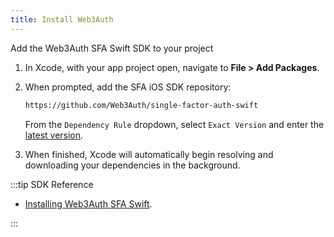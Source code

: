 ```yaml
---
title: Install Web3Auth
---
```


Add the Web3Auth SFA Swift SDK to your project

1. In Xcode, with your app project open, navigate to **File > Add Packages**.

1. When prompted, add the SFA iOS SDK repository:

   ```bash
   https://github.com/Web3Auth/single-factor-auth-swift
   ```

   From the `Dependency Rule` dropdown, select `Exact Version` and enter the
   [latest version](https://github.com/Web3Auth/single-factor-auth-swift/releases).

1. When finished, Xcode will automatically begin resolving and downloading your dependencies in the
   background.

:::tip SDK Reference

- [Installing Web3Auth SFA Swift](/sdk/sfa/sfa-ios/install).

:::

